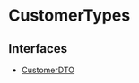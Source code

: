 
# CustomerTypes

## Interfaces

- [CustomerDTO](../../CustomerTypes/interfaces/types.CustomerTypes.CustomerDTO.mdx)
